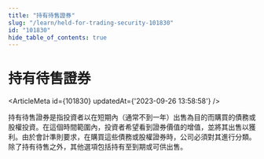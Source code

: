 ```yaml
---
title: "持有待售證券"
slug: "/learn/held-for-trading-security-101830"
id: "101830"
hide_table_of_contents: true
---
```



# 持有待售證券

<ArticleMeta id={101830} updatedAt={'2023-09-26 13:58:58'} />
<div className='border-solid border-b border-t-0 my-4 border-[var(--ifm-color-gray-300)]' />

持有待售證券是指投資者以在短期內（通常不到一年）出售為目的而購買的債務或股權投資。在這個時間範圍內，投資者希望看到證券價值的增值，並將其出售以獲利。由於會計準則要求，在購買這些債務或股權證券時，公司必須對其進行分類。除了持有待售之外，其他選項包括持有至到期或可供出售。
